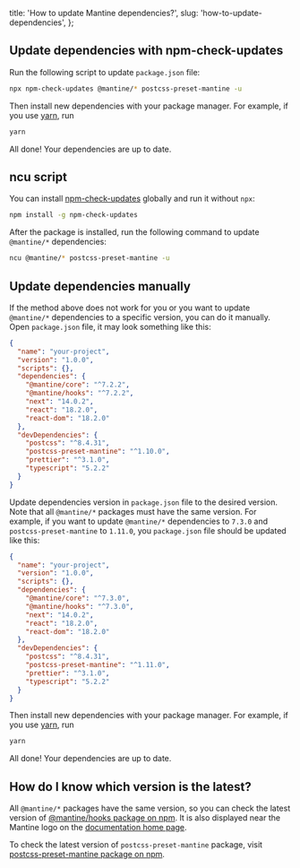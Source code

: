
  title: 'How to update Mantine dependencies?',
  slug: 'how-to-update-dependencies',
};


## Update dependencies with npm-check-updates

Run the following script to update `package.json` file:

```sh
npx npm-check-updates @mantine/* postcss-preset-mantine -u
```

Then install new dependencies with your package manager. For example, if
you use [yarn](https://yarnpkg.com/), run

```sh
yarn
```

All done! Your dependencies are up to date.

## ncu script

You can install [npm-check-updates](https://www.npmjs.com/package/npm-check-updates)
globally and run it without `npx`:

```sh
npm install -g npm-check-updates
```

After the package is installed, run the following command to update `@mantine/*`
dependencies:

```sh
ncu @mantine/* postcss-preset-mantine -u
```

## Update dependencies manually

If the method above does not work for you or you want to update `@mantine/*` dependencies
to a specific version, you can do it manually. Open `package.json` file, it may look
something like this:

```json
{
  "name": "your-project",
  "version": "1.0.0",
  "scripts": {},
  "dependencies": {
    "@mantine/core": "^7.2.2",
    "@mantine/hooks": "^7.2.2",
    "next": "14.0.2",
    "react": "18.2.0",
    "react-dom": "18.2.0"
  },
  "devDependencies": {
    "postcss": "^8.4.31",
    "postcss-preset-mantine": "^1.10.0",
    "prettier": "^3.1.0",
    "typescript": "5.2.2"
  }
}
```

Update dependencies version in `package.json` file to the desired version.
Note that all `@mantine/*` packages must have the same version.
For example, if you want to update `@mantine/*` dependencies to `7.3.0` and
`postcss-preset-mantine` to `1.11.0`, you `package.json` file should be
updated like this:

```json
{
  "name": "your-project",
  "version": "1.0.0",
  "scripts": {},
  "dependencies": {
    "@mantine/core": "^7.3.0",
    "@mantine/hooks": "^7.3.0",
    "next": "14.0.2",
    "react": "18.2.0",
    "react-dom": "18.2.0"
  },
  "devDependencies": {
    "postcss": "^8.4.31",
    "postcss-preset-mantine": "^1.11.0",
    "prettier": "^3.1.0",
    "typescript": "5.2.2"
  }
}
```

Then install new dependencies with your package manager. For example, if
you use [yarn](https://yarnpkg.com/), run

```sh
yarn
```

All done! Your dependencies are up to date.

## How do I know which version is the latest?

All `@mantine/*` packages have the same version, so you can check the latest
version of [@mantine/hooks package on npm](https://www.npmjs.com/package/@mantine/hooks). It
is also displayed near the Mantine logo on the [documentation home page](https://mantine.dev).

To check the latest version of `postcss-preset-mantine` package, visit
[postcss-preset-mantine package on npm](https://www.npmjs.com/package/postcss-preset-mantine).
